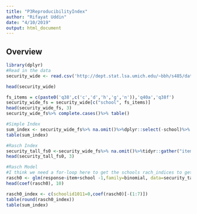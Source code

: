 ```yaml
---
title: "P3ReproducibilityIndex"
author: "Rifayat Uddin"
date: "4/10/2019"
output: html_document
---
```

Overview
--


```R
library(dplyr)
#Read in the data
security_wide <- read.csv('http://dept.stat.lsa.umich.edu/~bbh/s485/data/security_wide.csv') 

head(security_wide)

fs_items = c(paste0('q38',c('c','d','h','g','n')),'q40a','q38f')
security_wide_fs = security_wide[c("school", fs_items)]
head(security_wide_fs, 3)
security_wide_fs%>% complete.cases()%>% table()

#Simple Index
sum_index <- security_wide_fs%>% na.omit()%>%dplyr::select(-school)%>% rowSums()
table(sum_index)

#Rasch Index
security_tall_fs0 <-security_wide_fs%>% na.omit()%>%tidyr::gather("item", "response",-school)
head(security_tall_fs0, 3)

#Rasch Model
#I think we need a for-loop here to get the schools rach_indices to get that correctly
rasch0 <- glm(response~item+school -1,family=binomial, data=security_tall_fs0)
head(coef(rasch0), 10)

rasch0_index <- c(schoolid1011=0,coef(rasch0)[-(1:7)])
table(round(rasch0_index))
table(sum_index)
```